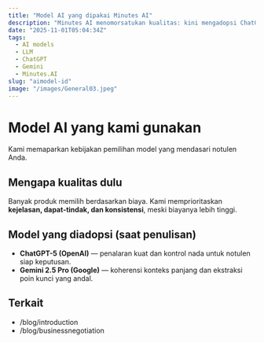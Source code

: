 ```yaml
---
title: "Model AI yang dipakai Minutes AI"
description: "Minutes AI menomorsatukan kualitas: kini mengadopsi ChatGPT-5 dan Gemini 2.5 Pro."
date: "2025-11-01T05:04:34Z"
tags:
  - AI models
  - LLM
  - ChatGPT
  - Gemini
  - Minutes.AI
slug: "aimodel-id"
image: "/images/General03.jpeg"
---
```


# Model AI yang kami gunakan

Kami memaparkan kebijakan pemilihan model yang mendasari notulen Anda.

## Mengapa kualitas dulu
Banyak produk memilih berdasarkan biaya. Kami memprioritaskan **kejelasan, dapat-tindak, dan konsistensi**, meski biayanya lebih tinggi.

## Model yang diadopsi (saat penulisan)
- **ChatGPT-5 (OpenAI)** — penalaran kuat dan kontrol nada untuk notulen siap keputusan.
- **Gemini 2.5 Pro (Google)** — koherensi konteks panjang dan ekstraksi poin kunci yang andal.

## Terkait
- /blog/introduction
- /blog/businessnegotiation

